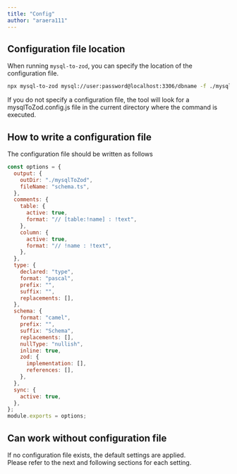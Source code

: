 ```yaml
---
title: "Config"
author: "araera111"
---
```


## Configuration file location

When running `mysql-to-zod`, you can specify the location of the configuration file.

```bash
npx mysql-to-zod mysql://user:password@localhost:3306/dbname -f ./mysqlToZod.config.js
```

If you do not specify a configuration file, the tool will look for a mysqlToZod.config.js file in the current directory where the command is executed.

## How to write a configuration file

The configuration file should be written as follows

```js
const options = {
  output: {
    outDir: "./mysqlToZod",
    fileName: "schema.ts",
  },
  comments: {
    table: {
      active: true,
      format: "// [table:!name] : !text",
    },
    column: {
      active: true,
      format: "// !name : !text",
    },
  },
  type: {
    declared: "type",
    format: "pascal",
    prefix: "",
    suffix: "",
    replacements: [],
  },
  schema: {
    format: "camel",
    prefix: "",
    suffix: "Schema",
    replacements: [],
    nullType: "nullish",
    inline: true,
    zod: {
      implementation: [],
      references: [],
    },
  },
  sync: {
    active: true,
  },
};
module.exports = options;
```

## Can work without configuration file

If no configuration file exists, the default settings are applied.  
Please refer to the next and following sections for each setting.
